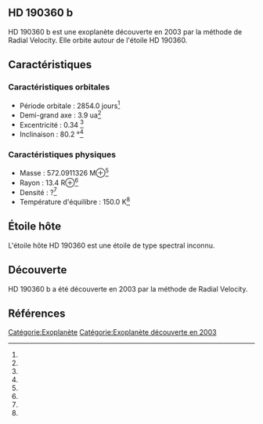 == HD 190360 b ==

{{Infobox Exoplanète
| nom = HD 190360 b
| image = 
| légende = 
| étoile = HD 190360
| constellation = 
| ascension_droite = 
| déclinaison = 
| distance = ?
| type_spectral = ?
| masse = 572.0911326 M⊕<ref></ref>
| rayon = 13.4 R⊕<ref></ref>
| densité = ?<ref></ref>
| gravité = ?<ref></ref>
| température = 150.0 K<ref></ref>
| période = 2854.0 j<ref></ref>
| demi_grand_axe = 3.9 ua<ref></ref>
| excentricité = 0.34 <ref></ref>
| inclinaison = 80.2 °<ref></ref>
| méthode_découverte = Radial Velocity
| date_découverte = 2003
| statut = Confirmée
}}

HD 190360 b est une exoplanète découverte en 2003 par la méthode de Radial Velocity. Elle orbite autour de l'étoile HD 190360.

== Caractéristiques ==

=== Caractéristiques orbitales ===
* Période orbitale : 2854.0 jours<ref></ref>
* Demi-grand axe : 3.9 ua<ref></ref>
* Excentricité : 0.34 <ref></ref>
* Inclinaison : 80.2 °<ref></ref>

=== Caractéristiques physiques ===
* Masse : 572.0911326 M⊕<ref></ref>
* Rayon : 13.4 R⊕<ref></ref>
* Densité : ?<ref></ref>
* Température d'équilibre : 150.0 K<ref></ref>

== Étoile hôte ==

{{Infobox Étoile
| nom = HD 190360
| image = 
| légende = 
| constellation = 
| ascension_droite = 
| déclinaison = 
| distance = ?
| type_spectral = ?
| magnitude_absolue = 
| magnitude_apparente = 
| masse = ?<ref></ref>
| rayon = ?<ref></ref>
| température = ?<ref></ref>
| métallicité = ?<ref></ref>
| âge = ?<ref></ref>
}}

L'étoile hôte HD 190360 est une étoile de type spectral inconnu.

== Découverte ==

HD 190360 b a été découverte en 2003 par la méthode de Radial Velocity.

== Références ==
<references />

[[Catégorie:Exoplanète]]
[[Catégorie:Exoplanète découverte en 2003]]
